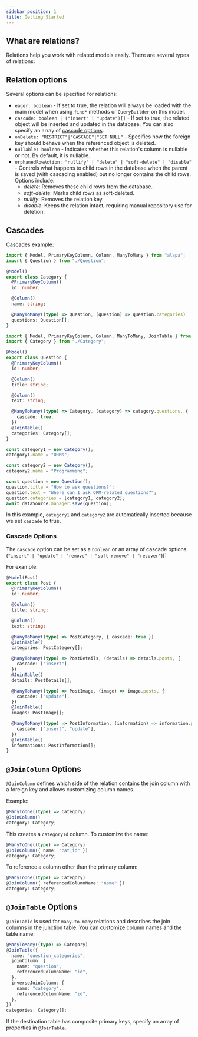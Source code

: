 ```yaml
---
sidebar_position: 1
title: Getting Started
---
```


## What are relations?

Relations help you work with related models easily. There are several types of relations:

## Relation options

Several options can be specified for relations:

- `eager: boolean` - If set to true, the relation will always be loaded with the main model when using `find*` methods or `QueryBuilder` on this model.
- `cascade: boolean | ("insert" | "update")[]` - If set to true, the related object will be inserted and updated in the database. You can also specify an array of [cascade options](#cascade-options).
- `onDelete: "RESTRICT"|"CASCADE"|"SET NULL"` - Specifies how the foreign key should behave when the referenced object is deleted.
- `nullable: boolean` - Indicates whether this relation's column is nullable or not. By default, it is nullable.
- `orphanedRowAction: "nullify" | "delete" | "soft-delete" | "disable"` - Controls what happens to child rows in the database when the parent is saved (with cascading enabled) but no longer contains the child rows. Options include:
  - _delete_: Removes these child rows from the database.
  - _soft-delete_: Marks child rows as soft-deleted.
  - _nullify_: Removes the relation key.
  - _disable_: Keeps the relation intact, requiring manual repository use for deletion.

## Cascades

Cascades example:

```typescript
import { Model, PrimaryKeyColumn, Column, ManyToMany } from "alapa";
import { Question } from "./Question";

@Model()
export class Category {
  @PrimaryKeyColumn()
  id: number;

  @Column()
  name: string;

  @ManyToMany((type) => Question, (question) => question.categories)
  questions: Question[];
}
```

```typescript
import { Model, PrimaryKeyColumn, Column, ManyToMany, JoinTable } from "alapa";
import { Category } from "./Category";

@Model()
export class Question {
  @PrimaryKeyColumn()
  id: number;

  @Column()
  title: string;

  @Column()
  text: string;

  @ManyToMany((type) => Category, (category) => category.questions, {
    cascade: true,
  })
  @JoinTable()
  categories: Category[];
}
```

```typescript
const category1 = new Category();
category1.name = "ORMs";

const category2 = new Category();
category2.name = "Programming";

const question = new Question();
question.title = "How to ask questions?";
question.text = "Where can I ask ORM-related questions?";
question.categories = [category1, category2];
await dataSource.manager.save(question);
```

In this example, `category1` and `category2` are automatically inserted because we set `cascade` to true.

### Cascade Options

The `cascade` option can be set as a `boolean` or an array of cascade options (`"insert" | "update" | "remove" | "soft-remove" | "recover"`)[]

For example:

```typescript
@Model(Post)
export class Post {
  @PrimaryKeyColumn()
  id: number;

  @Column()
  title: string;

  @Column()
  text: string;

  @ManyToMany((type) => PostCategory, { cascade: true })
  @JoinTable()
  categories: PostCategory[];

  @ManyToMany((type) => PostDetails, (details) => details.posts, {
    cascade: ["insert"],
  })
  @JoinTable()
  details: PostDetails[];

  @ManyToMany((type) => PostImage, (image) => image.posts, {
    cascade: ["update"],
  })
  @JoinTable()
  images: PostImage[];

  @ManyToMany((type) => PostInformation, (information) => information.posts, {
    cascade: ["insert", "update"],
  })
  @JoinTable()
  informations: PostInformation[];
}
```

## `@JoinColumn` Options

`@JoinColumn` defines which side of the relation contains the join column with a foreign key and allows customizing column names.

Example:

```typescript
@ManyToOne((type) => Category)
@JoinColumn()
category: Category;
```

This creates a `categoryId` column. To customize the name:

```typescript
@ManyToOne((type) => Category)
@JoinColumn({ name: "cat_id" })
category: Category;
```

To reference a column other than the primary column:

```typescript
@ManyToOne((type) => Category)
@JoinColumn({ referencedColumnName: "name" })
category: Category;
```

## `@JoinTable` Options

`@JoinTable` is used for `many-to-many` relations and describes the join columns in the junction table. You can customize column names and the table name:

```typescript
@ManyToMany((type) => Category)
@JoinTable({
  name: "question_categories",
  joinColumn: {
    name: "question",
    referencedColumnName: "id",
  },
  inverseJoinColumn: {
    name: "category",
    referencedColumnName: "id",
  },
})
categories: Category[];
```

If the destination table has composite primary keys, specify an array of properties in `@JoinTable`.
